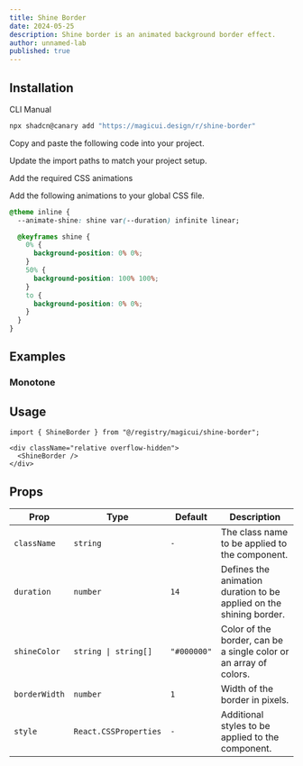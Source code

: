 ```yaml
---
title: Shine Border
date: 2024-05-25
description: Shine border is an animated background border effect.
author: unnamed-lab
published: true
---
```


<ComponentPreview name="shine-border-demo" />

## Installation

<Tabs defaultValue="cli">

<TabsList>
  <TabsTrigger value="cli">CLI</TabsTrigger>
  <TabsTrigger value="manual">Manual</TabsTrigger>
</TabsList>
<TabsContent value="cli">

```bash
npx shadcn@canary add "https://magicui.design/r/shine-border"
```

</TabsContent>

<TabsContent value="manual">

<Steps>

<Step>Copy and paste the following code into your project.</Step>

<ComponentSource name="shine-border" />

<Step>Update the import paths to match your project setup.</Step>

<Step>Add the required CSS animations</Step>

Add the following animations to your global CSS file.

```css title="app/globals.css" {2, 4-14}
@theme inline {
  --animate-shine: shine var(--duration) infinite linear;

  @keyframes shine {
    0% {
      background-position: 0% 0%;
    }
    50% {
      background-position: 100% 100%;
    }
    to {
      background-position: 0% 0%;
    }
  }
}
```

</Steps>

</TabsContent>

</Tabs>

## Examples

### Monotone

<ComponentPreview name="shine-border-demo-2" />

## Usage

```tsx
import { ShineBorder } from "@/registry/magicui/shine-border";
```

```tsx
<div className="relative overflow-hidden">
  <ShineBorder />
</div>
```

## Props

| Prop          | Type                  | Default     | Description                                                         |
| ------------- | --------------------- | ----------- | ------------------------------------------------------------------- |
| `className`   | `string`              | `-`         | The class name to be applied to the component.                      |
| `duration`    | `number`              | `14`        | Defines the animation duration to be applied on the shining border. |
| `shineColor`  | `string \| string[]`  | `"#000000"` | Color of the border, can be a single color or an array of colors.   |
| `borderWidth` | `number`              | `1`         | Width of the border in pixels.                                      |
| `style`       | `React.CSSProperties` | `-`         | Additional styles to be applied to the component.                   |
